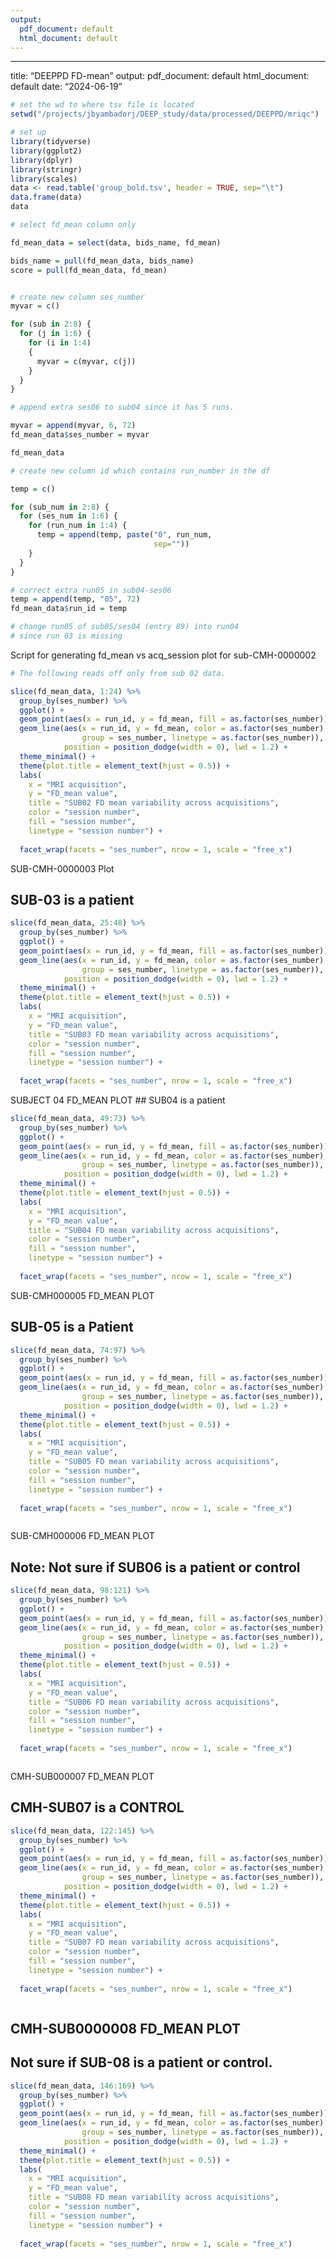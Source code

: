 ```yaml
---
output:
  pdf_document: default
  html_document: default
---
```


---
  title: "DEEPPD FD-mean"
output:
  pdf_document: default
html_document: default
date: "2024-06-19"
  
```r
# set the wd to where tsv file is located 
setwd("/projects/jbyambadorj/DEEP_study/data/processed/DEEPPD/mriqc")

# set up 
library(tidyverse)
library(ggplot2)
library(dplyr)
library(stringr)
library(scales)
data <- read.table('group_bold.tsv', header = TRUE, sep="\t")
data.frame(data)
data
```


```r
# select fd_mean column only 

fd_mean_data = select(data, bids_name, fd_mean)

bids_name = pull(fd_mean_data, bids_name)
score = pull(fd_mean_data, fd_mean)


# create new column ses_number 
myvar = c()

for (sub in 2:8) {
  for (j in 1:6) { 
    for (i in 1:4)
    { 
      myvar = c(myvar, c(j))
    }
  }
}

# append extra ses06 to sub04 since it has 5 runs. 

myvar = append(myvar, 6, 72)
fd_mean_data$ses_number = myvar 

fd_mean_data
```


```r

# create new column id which contains run_number in the df 

temp = c()

for (sub_num in 2:8) {
  for (ses_num in 1:6) {
    for (run_num in 1:4) {
      temp = append(temp, paste("0", run_num,
                                sep=""))
    }
  }
}

# correct extra run05 in sub04-ses06
temp = append(temp, "05", 72)
fd_mean_data$run_id = temp

# change run05 of sub05/ses04 (entry 89) into run04
# since run 03 is missing 


```


Script for generating fd_mean vs acq_session plot for sub-CMH-0000002

```r

# The following reads off only from sub 02 data. 

slice(fd_mean_data, 1:24) %>%
  group_by(ses_number) %>%
  ggplot() + 
  geom_point(aes(x = run_id, y = fd_mean, fill = as.factor(ses_number))) +
  geom_line(aes(x = run_id, y = fd_mean, color = as.factor(ses_number), 
                group = ses_number, linetype = as.factor(ses_number)), 
            position = position_dodge(width = 0), lwd = 1.2) +
  theme_minimal() +
  theme(plot.title = element_text(hjust = 0.5)) +
  labs(
    x = "MRI acquisition", 
    y = "FD_mean value", 
    title = "SUB02 FD mean variability across acquisitions",
    color = "session number",
    fill = "session number",
    linetype = "session number") + 
  
  facet_wrap(facets = "ses_number", nrow = 1, scale = "free_x") 


```


SUB-CMH-0000003 Plot

## SUB-03 is a patient 

```r
slice(fd_mean_data, 25:48) %>%
  group_by(ses_number) %>%
  ggplot() + 
  geom_point(aes(x = run_id, y = fd_mean, fill = as.factor(ses_number))) +
  geom_line(aes(x = run_id, y = fd_mean, color = as.factor(ses_number), 
                group = ses_number, linetype = as.factor(ses_number)), 
            position = position_dodge(width = 0), lwd = 1.2) +
  theme_minimal() +
  theme(plot.title = element_text(hjust = 0.5)) +
  labs(
    x = "MRI acquisition", 
    y = "FD_mean value", 
    title = "SUB03 FD mean variability across acquisitions",
    color = "session number",
    fill = "session number",
    linetype = "session number") + 
  
  facet_wrap(facets = "ses_number", nrow = 1, scale = "free_x") 

```
SUBJECT 04 FD_MEAN PLOT 
## SUB04 is a patient 
```r
slice(fd_mean_data, 49:73) %>%
  group_by(ses_number) %>%
  ggplot() + 
  geom_point(aes(x = run_id, y = fd_mean, fill = as.factor(ses_number))) +
  geom_line(aes(x = run_id, y = fd_mean, color = as.factor(ses_number), 
                group = ses_number, linetype = as.factor(ses_number)), 
            position = position_dodge(width = 0), lwd = 1.2) +
  theme_minimal() +
  theme(plot.title = element_text(hjust = 0.5)) +
  labs(
    x = "MRI acquisition", 
    y = "FD_mean value", 
    title = "SUB04 FD mean variability across acquisitions",
    color = "session number",
    fill = "session number",
    linetype = "session number") + 
  
  facet_wrap(facets = "ses_number", nrow = 1, scale = "free_x") 

```
SUB-CMH000005 FD_MEAN PLOT

## SUB-05 is a Patient 

```r
slice(fd_mean_data, 74:97) %>%
  group_by(ses_number) %>%
  ggplot() + 
  geom_point(aes(x = run_id, y = fd_mean, fill = as.factor(ses_number))) +
  geom_line(aes(x = run_id, y = fd_mean, color = as.factor(ses_number), 
                group = ses_number, linetype = as.factor(ses_number)), 
            position = position_dodge(width = 0), lwd = 1.2) +
  theme_minimal() +
  theme(plot.title = element_text(hjust = 0.5)) +
  labs(
    x = "MRI acquisition", 
    y = "FD_mean value", 
    title = "SUB05 FD mean variability across acquisitions",
    color = "session number",
    fill = "session number",
    linetype = "session number") + 
  
  facet_wrap(facets = "ses_number", nrow = 1, scale = "free_x") 



```

SUB-CMH000006 FD_MEAN PLOT

## Note: Not sure if SUB06 is a patient or control 
```r
slice(fd_mean_data, 98:121) %>%
  group_by(ses_number) %>%
  ggplot() + 
  geom_point(aes(x = run_id, y = fd_mean, fill = as.factor(ses_number))) +
  geom_line(aes(x = run_id, y = fd_mean, color = as.factor(ses_number), 
                group = ses_number, linetype = as.factor(ses_number)), 
            position = position_dodge(width = 0), lwd = 1.2) +
  theme_minimal() +
  theme(plot.title = element_text(hjust = 0.5)) +
  labs(
    x = "MRI acquisition", 
    y = "FD_mean value", 
    title = "SUB06 FD mean variability across acquisitions",
    color = "session number",
    fill = "session number",
    linetype = "session number") + 
  
  facet_wrap(facets = "ses_number", nrow = 1, scale = "free_x") 



```


CMH-SUB000007 FD_MEAN PLOT

##  CMH-SUB07 is a CONTROL
```r
slice(fd_mean_data, 122:145) %>%
  group_by(ses_number) %>%
  ggplot() + 
  geom_point(aes(x = run_id, y = fd_mean, fill = as.factor(ses_number))) +
  geom_line(aes(x = run_id, y = fd_mean, color = as.factor(ses_number), 
                group = ses_number, linetype = as.factor(ses_number)), 
            position = position_dodge(width = 0), lwd = 1.2) +
  theme_minimal() +
  theme(plot.title = element_text(hjust = 0.5)) +
  labs(
    x = "MRI acquisition", 
    y = "FD_mean value", 
    title = "SUB07 FD mean variability across acquisitions",
    color = "session number",
    fill = "session number",
    linetype = "session number") + 
  
  facet_wrap(facets = "ses_number", nrow = 1, scale = "free_x") 



```

## CMH-SUB0000008 FD_MEAN PLOT

## Not sure if SUB-08 is a patient or control. 
```r
slice(fd_mean_data, 146:169) %>%
  group_by(ses_number) %>%
  ggplot() + 
  geom_point(aes(x = run_id, y = fd_mean, fill = as.factor(ses_number))) +
  geom_line(aes(x = run_id, y = fd_mean, color = as.factor(ses_number), 
                group = ses_number, linetype = as.factor(ses_number)), 
            position = position_dodge(width = 0), lwd = 1.2) +
  theme_minimal() +
  theme(plot.title = element_text(hjust = 0.5)) +
  labs(
    x = "MRI acquisition", 
    y = "FD_mean value", 
    title = "SUB08 FD mean variability across acquisitions",
    color = "session number",
    fill = "session number",
    linetype = "session number") + 
  
  facet_wrap(facets = "ses_number", nrow = 1, scale = "free_x") 
```




